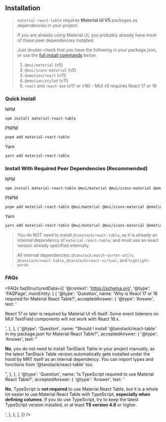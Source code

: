 
<Head>
  <title>Installation - Material React Table Docs</title>
  <meta name="description" content="How to install Material React Table" />
</Head>

## Installation

> `material-react-table` requires **Material UI V5** packages as dependencies in your project.
>
> If you are already using Material UI, you probably already have most of these peer dependencies installed.
>
> Just double-check that you have the following in your package.json, or use the [full install commands](<#install-with-required-peer-dependencies-(recommended)>) below.
>
> 1.  `@mui/material` (v5)
> 2.  `@mui/icons-material` (v5)
> 3.  `@emotion/react` (v11)
> 4.  `@emotion/styled` (v11)
> 5.  `react` and `react-dom` (v17 or v18) - MUI v5 requires React 17 or 18

### Quick Install

NPM

```bash
npm install material-react-table
```

PNPM

```bash
pnpm add material-react-table
```

Yarn

```bash
yarn add material-react-table
```

### Install With Required Peer Dependencies (Recommended)

NPM

```bash
npm install material-react-table @mui/material @mui/icons-material @emotion/react @emotion/styled
```

PNPM

```bash
pnpm add material-react-table @mui/material @mui/icons-material @emotion/react @emotion/styled
```

Yarn

```bash
yarn add material-react-table @mui/material @mui/icons-material @emotion/react @emotion/styled
```

> You do NOT need to install `@tanstack/react-table`, as it is already an internal dependency of `material-react-table`, and must use an exact version already specified internally.
>
> All internal dependencies: `@tanstack/match-sorter-utils`, `@tanstack/react-table`, `@tanstack/react-virtual`, and `highlight-words`

### FAQs

<FAQs
  faqStructuredData={{
    '@context': 'https://schema.org',
    '@type': 'FAQPage',
    mainEntity: [
      {
        '@type': 'Question',
        name: 'Why is React 17 or 18 required for Material React Table?',
        acceptedAnswer: {
          '@type': 'Answer',
          text: '<p>React 17 or later is required by Material UI v5 itself. Some event listeners on MUI TextField components will not work with React 16.x.</p>',
        },
      },
      {
        '@type': 'Question',
        name: "Should I install '@tanstack/react-table' in my package.json for Material React Table?",
        acceptedAnswer: {
          '@type': 'Answer',
          text: "<p><b>No</b>, you do not need to install TanStack Table in your project manually, as the latest TanStack Table version automatically gets installed under the hood by MRT itself as an internal dependency. You can import types and functions from '@tanstack/react-table' too.</p>",
        },
      },
      {
        '@type': 'Question',
        name: 'Is TypeScript required to use Material React Table?',
        acceptedAnswer: {
          '@type': 'Answer',
          text: '<p><b>No</b>, TypeScript is <b>not required</b> to use Material React Table, but it is a whole lot easier to use Material React Table with TypeScript, <b>especially when defining columns</b>. If you do use TypeScript, try to keep the latest TypeScript version installed, or at least <b>TS version 4.8</b> or higher.</p>',
        },
      },
    ],
  }}
/>
